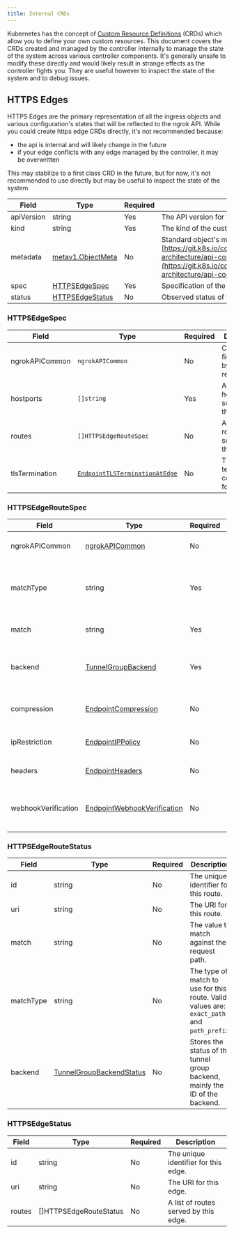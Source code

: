```yaml
---
title: Internal CRDs
---
```


Kubernetes has the concept of [Custom Resource Definitions](https://kubernetes.io/docs/concepts/extend-kubernetes/api-extension/custom-resources/) (CRDs) which allow you to define your own custom resources. This document covers the CRDs created and managed by the controller internally to manage the state of the system across various controller components. It's generally unsafe to modify these directly and would likely result in strange effects as the controller fights you. They are useful however to inspect the state of the system and to debug issues.

## HTTPS Edges

HTTPS Edges are the primary representation of all the ingress objects and various configuration's states that will be reflected to the ngrok API. While you could create https edge CRDs directly, it's not recommended because:

- the api is internal and will likely change in the future
- if your edge conflicts with any edge managed by the controller, it may be overwritten

This may stabilize to a first class CRD in the future, but for now, it's not recommended to use directly but may be useful to inspect the state of the system.

| Field      | Type                                                                                    | Required | Description                                                                                                                                                                                                                         |
| ---------- | --------------------------------------------------------------------------------------- | -------- | ----------------------------------------------------------------------------------------------------------------------------------------------------------------------------------------------------------------------------------- |
| apiVersion | string                                                                                  | Yes      | The API version for this custom resource.                                                                                                                                                                                           |
| kind       | string                                                                                  | Yes      | The kind of the custom resource.                                                                                                                                                                                                    |
| metadata   | [metav1.ObjectMeta](https://pkg.go.dev/k8s.io/apimachinery/pkg/apis/meta/v1#ObjectMeta) | No       | Standard object's metadata. More info: [https://git.k8s.io/community/contributors/devel/sig-architecture/api-conventions.md#metadata](https://git.k8s.io/community/contributors/devel/sig-architecture/api-conventions.md#metadata) |
| spec       | [HTTPSEdgeSpec](#httpsedgespec)                                                         | Yes      | Specification of the HTTPS edge.                                                                                                                                                                                                    |
| status     | [HTTPSEdgeStatus](#httpsedgestatus)                                                     | No       | Observed status of the HTTPS edge.                                                                                                                                                                                                  |

### HTTPSEdgeSpec

| Field          | Type                                                                                                  | Required | Description                                      |
| -------------- | ----------------------------------------------------------------------------------------------------- | -------- | ------------------------------------------------ |
| ngrokAPICommon | `ngrokAPICommon`                                                                                      | No       | Common fields shared by all ngrok resources.     |
| hostports      | `[]string`                                                                                            | Yes      | A list of hostports served by this edge.         |
| routes         | `[]HTTPSEdgeRouteSpec`                                                                                | No       | A list of routes served by this edge.            |
| tlsTermination | [`EndpointTLSTerminationAtEdge`](/api/resources/edges-https/#endpointtlsterminationatedge-parameters) | No       | The TLS termination configuration for this edge. |

### HTTPSEdgeRouteSpec

| Field               | Type                                                                                                   | Required | Description                                                                                |
| ------------------- | ------------------------------------------------------------------------------------------------------ | -------- | ------------------------------------------------------------------------------------------ |
| ngrokAPICommon      | [ngrokAPICommon](#ngrokapicommon)                                                                      | No       | Common fields shared by all ngrok resources.                                               |
| matchType           | string                                                                                                 | Yes      | The type of match to use for this route. Valid values are: `exact_path` and `path_prefix`. |
| match               | string                                                                                                 | Yes      | The value to match against the request path.                                               |
| backend             | [TunnelGroupBackend](/api/resources/tunnel-group-backends/)                                            | Yes      | The definition for the tunnel group backend that serves traffic for this edge.             |
| compression         | [EndpointCompression](/api/resources/edges-https-routes/#endpointcompression-parameters)               | No       | Whether or not to enable compression for this route.                                       |
| ipRestriction       | [EndpointIPPolicy](/api/resources/edges-https-routes/#endpointippolicymutate-parameters)               | No       | An IPRestriction to apply to this route.                                                   |
| headers             | [EndpointHeaders](/api/resources/edges-https-routes/#endpointrequestheaders-parameters)                | No       | Request/response headers to apply to this route.                                           |
| webhookVerification | [EndpointWebhookVerification](/api/resources/edges-https-routes/#endpointwebhookvalidation-parameters) | No       | Webhook verification configuration to apply to this route.                                 |

### HTTPSEdgeRouteStatus

| Field     | Type                                                              | Required | Description                                                                                |
| --------- | ----------------------------------------------------------------- | -------- | ------------------------------------------------------------------------------------------ |
| id        | string                                                            | No       | The unique identifier for this route.                                                      |
| uri       | string                                                            | No       | The URI for this route.                                                                    |
| match     | string                                                            | No       | The value to match against the request path.                                               |
| matchType | string                                                            | No       | The type of match to use for this route. Valid values are: `exact_path` and `path_prefix`. |
| backend   | [TunnelGroupBackendStatus](/api/resources/tunnel-group-backends/) | No       | Stores the status of the tunnel group backend, mainly the ID of the backend.               |

### HTTPSEdgeStatus

| Field  | Type                   | Required | Description                           |
| ------ | ---------------------- | -------- | ------------------------------------- |
| id     | string                 | No       | The unique identifier for this edge.  |
| uri    | string                 | No       | The URI for this edge.                |
| routes | []HTTPSEdgeRouteStatus | No       | A list of routes served by this edge. |
